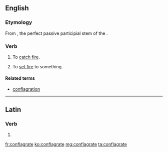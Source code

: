 ==English==

===Etymology===
From {{term||cōnflāgrāt-|lang=la}}, the perfect passive participial stem of the {{etyl|la|en}} {{term|lang=la|cōnflāgrō||I am consumed by fire”, “I set aflame}}.

===Verb===
{{en-verb|conflagrat|ing}}

# {{context|intransitive|lang=en}} To [[catch fire]]. {{defdate|17th century to the present}}
# {{context|transitive|lang=en}} To [[set fire]] to something. {{defdate|17th century to the present}}

====Related terms====
* [[conflagration]]

----

==Latin==

===Verb===
{{la-verb-form|cōnflāgrāte}}

# {{conjugation of|cōnflāgrō||1|p|pres|act|imp|lang=la}}

[[fr:conflagrate]]
[[ko:conflagrate]]
[[mg:conflagrate]]
[[ta:conflagrate]]